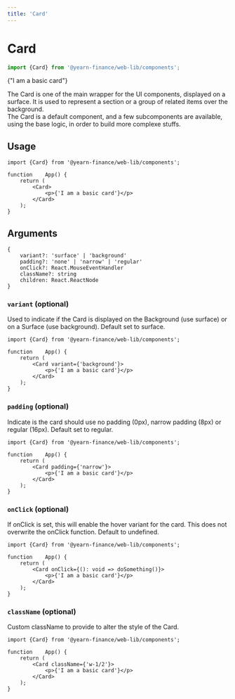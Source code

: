 ```yaml
---
title: 'Card'
---
```




# Card
```ts
import {Card} from '@yearn-finance/web-lib/components';
```

<CodeExample>
	<div style={{width: '75%'}}>
		<Card>
			<p>{"I am a basic card"}</p>
		</Card>
	</div>
</CodeExample>

The Card is one of the main wrapper for the UI components, displayed on a surface. It is used to represent a section or a group of related items over the background.  
The Card is a default component, and a few subcomponents are available, using the base logic, in order to build more complexe stuffs.  


## Usage

```tsx
import {Card} from '@yearn-finance/web-lib/components';

function	App() {
	return (
		<Card>
			<p>{'I am a basic card'}</p>
		</Card>
	);
}
```

## Arguments

```tsx
{
	variant?: 'surface' | 'background'
	padding?: 'none' | 'narrow' | 'regular'
	onClick?: React.MouseEventHandler
	className?: string
	children: React.ReactNode
}
```

### `variant` (optional)
Used to indicate if the Card is displayed on the Background (use surface) or on a Surface (use background). Default set to surface.
```tsx {5}
import {Card} from '@yearn-finance/web-lib/components';

function	App() {
	return (
		<Card variant={'background'}>
			<p>{'I am a basic card'}</p>
		</Card>
	);
}
```

### `padding` (optional)
Indicate is the card should use no padding (0px), narrow padding (8px) or regular (16px). Default set to regular.
```tsx {5}
import {Card} from '@yearn-finance/web-lib/components';

function	App() {
	return (
		<Card padding={'narrow'}>
			<p>{'I am a basic card'}</p>
		</Card>
	);
}
```

### `onClick` (optional)
If onClick is set, this will enable the hover variant for the card. This does not overwrite the onClick function. Default to undefined.
```tsx {5}
import {Card} from '@yearn-finance/web-lib/components';

function	App() {
	return (
		<Card onClick={(): void => doSomething()}>
			<p>{'I am a basic card'}</p>
		</Card>
	);
}
```

### `className` (optional)
Custom className to provide to alter the style of the Card.
```tsx {5}
import {Card} from '@yearn-finance/web-lib/components';

function	App() {
	return (
		<Card className={'w-1/2'}>
			<p>{'I am a basic card'}</p>
		</Card>
	);
}
```